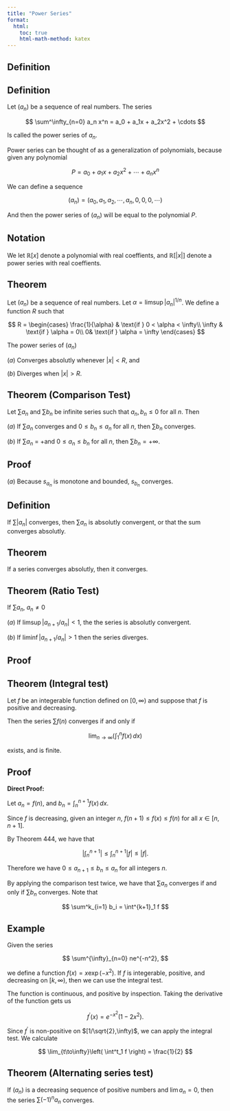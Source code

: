 ```yaml
---
title: "Power Series"
format:
  html:
    toc: true
    html-math-method: katex
---
```


## Definition

::: {.callout-note icon="false"}
## Definition

Let $(a_n)$ be a sequence of real numbers. The series

$$
\sum^\infty_{n=0} a_n x^n = a_0 + a_1x + a_2x^2 + \cdots 
$$

Is called the [power series]{.definition} of $a_n$.
:::

Power series can be thought of as a generalization of polynomials, because given any polynomial 

$$
P = a_0 + a_1 x + a_2 x^2 + \cdots + a_n x^n
$$

We can define a sequence 

$$
(a_n) = (a_0,a_1,a_2,\cdots,a_n,0,0,0,\cdots)
$$

And then the power series of $(a_n)$ will be equal to the polynomial $P$.

::: {.callout-important icon="false"}
## Notation

We let $\mathbb{R}[x]$ denote a polynomial with real coeffients, and $\mathbb{R}[|x|]$ denote a power series with real coeffients.

:::

::: {.callout-warning icon="false"}
## Theorem

Let $(a_n)$ be a sequence of real numbers. Let $\alpha = \limsup |a_n|^{1/n}$. We define a function $R$ such that 

$$
R = \begin{cases}
\frac{1}{\alpha} & \text{if } 0 < \alpha < \infty\\
\infty & \text{if } \alpha = 0\\
0& \text{if } \alpha = \infty
\end{cases}
$$

The power series of $(a_n)$ 

$(a)$ Converges absolutly whenever $|x| < R$, and 

$(b)$ Diverges when $|x| > R$.

:::

::: {.callout-note icon="false"}
## Theorem (Comparison Test)

Let $\sum a_n$ and $\sum b_n$ be infinite series such that $a_n,b_n \leq 0$ for all $n$. Then

$(a)$ If $\sum a_n$ converges and $0 \leq b_n \leq a_n$ for all $n$, then $\sum b_n$ converges.

$(b)$ If $\sum a_n$ = +\infty and $0 \leq a_n \leq b_n$ for all $n$, then $\sum b_n = + \infty$.

:::

::: {.callout-tip icon="false" collapse="true"}
## Proof

$(a)$ Because $s_{a_n}$ is monotone and bounded, $s_{b_n}$ converges.
:::

::: {.callout-note icon="false"}
## Definition

If $\sum |a_n|$ converges, then $\sum a_n$ is [absolutly convergent]{.definition}, or that the sum [converges absolutly]{.definition}.
:::

::: {.callout-note icon="false"}
## Theorem 

If a series converges absolutly, then it converges.

:::


::: {.callout-note icon="false"}
## Theorem (Ratio Test)

If $\sum a_n$, $a_n \not = 0$

$(a)$ If $\limsup |a_{n+1}/a_n| < 1$, the the series is absolutly convergent.

$(b)$ If $\liminf |a_{n+1}/a_n| > 1$ then the series diverges.
:::

::: {.callout-tip icon="false" collapse="true"}
## Proof


:::

::: {.callout-note icon="false"}
## Theorem (Integral test)

Let $f$ be an integerable function defined on $[0,\infty)$ and suppose that $f$ is positive and decreasing. 

Then the series $\sum f(n)$ converges if and only if

$$
\lim_{n \to \infty} \left( \int^n_1 f(x) \,dx \right)
$$

exists, and is finite.
:::

::: {.callout-tip icon="false" collapse="true"}
## Proof

**Direct Proof:**

Let $a_n = f(n)$, and $b_n = \int^{n+1}_n f(x)\,dx$. 

Since $f$ is decreasing, given an integer $n$, $f(n+1) \leq f(x) \leq f(n)$ for all $x \in [n,n+1]$.

By Theorem $444$, we have that

$$
\left| \int^{n+1}_{n} \right| \leq \int^{n+1}_{n} |f| \leq |f|.
$$

Therefore we have $0 \leq a_{n+1} \leq b_n \leq a_n$ for all integers $n$.

By applying the comparison test twice, we have that $\sum a_n$ converges if and only if $\sum b_n$ converges. Note that

$$
\sum^k_{i=1} b_i = \int^{k+1}_1 f
$$


:::

::: {.callout-warning icon="false"}
## Example

Given the series 

$$
\sum^{\infty}_{n=0} ne^{-n^2},
$$

we define a function $f(x) = x\exp(-x^2)$. If $f$ is integerable, positive, and decreasing on $[k,\infty)$, then we can use the integral test.

The function is continuous, and positive by inspection. Taking the derivative of the function gets us

$$
f^\prime(x) = e^{-x^2}(1-2x^2).
$$

Since $f^\prime$ is non-positive on $[1/\sqrt{2},\infty)$, we can apply the integral test. We calculate

$$
\lim_{t\to\infty}\left( \int^t_1 f \right) = \frac{1}{2}
$$

:::

::: {.callout-note icon="false"}
## Theorem (Alternating series test)

If $(a_n)$ is a decreasing sequence of positive numbers and $\lim a_n = 0$, then the series $\sum (-1)^{n}a_n$ converges.

:::